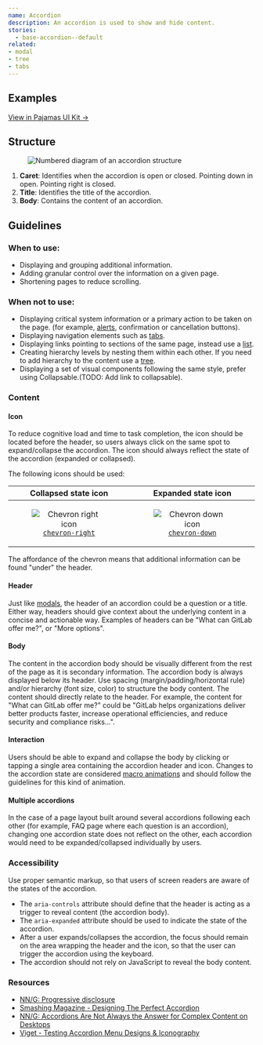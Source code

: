 ```yaml
---
name: Accordion
description: An accordion is used to show and hide content. 
stories:
  - base-accordion--default
related:
- modal
- tree
- tabs
---
```


## Examples

<story-viewer story-name="base-accordion--default"></story-viewer>

[View in Pajamas UI Kit →](https://www.figma.com/file/qEddyqCrI7kPSBjGmwkZzQ/Pajamas-UI-Kit?node-id=425%3A0)

## Structure

<figure class="figure" role="figure" aria-label="Accordion structure">
  <img class="figure-img" src="/img/accordion-structure.svg" alt="Numbered diagram of an accordion structure" role="img" />
</figure>

1. **Caret**: Identifies when the accordion is open or closed. Pointing down in open. Pointing right is closed. 
1. **Title**: Identifies the title of the accordion.
1. **Body**: Contains the content of an accordion. 

## Guidelines

### When to use:

- Displaying and grouping additional information.
- Adding granular control over the information on a given page.
- Shortening pages to reduce scrolling.

### When not to use:

- Displaying critical system information or a primary action to be taken on the page. (for example, [alerts](/components/alert), confirmation or cancellation buttons).
- Displaying navigation elements such as [tabs](/components/tabs).
- Displaying links pointing to sections of the same page, instead use a [list](/components/list).
- Creating hierarchy levels by nesting them within each other. If you need to add hierarchy to the content use a [tree](/components/tree).
- Displaying a set of visual components following the same style, prefer using Collapsable.(TODO: Add link to collapsable).

### Content

#### Icon

To reduce cognitive load and time to task completion, the icon should be located before the header, so users always click on the same spot to expand/collapse the accordion. The icon should always reflect the state of the accordion (expanded or collapsed).

The following icons should be used:

| Collapsed state icon | Expanded state icon |
| :---: | :---: |
| <figure class="figure p-a-0" role="figure"><img class="figure-img p-a-5" src="/img/chevron-right.svg" alt="Chevron right icon" role="img" /><figcaption class="figure-caption">[`chevron-right`]( https://gitlab-org.gitlab.io/gitlab-svgs/?q=chevron-right)</figcaption></figure> | <figure class="figure p-a-0" role="figure"><img class="figure-img p-a-5" src="/img/chevron-down.svg" alt="Chevron down icon" role="img" /><figcaption class="figure-caption">[`chevron-down`](https://gitlab-org.gitlab.io/gitlab-svgs/?q=chevron-down)</figcaption></figure> |

The affordance of the chevron means that additional information can be found "under" the header.

#### Header

Just like [modals](/components/modal/), the header of an accordion could be a question or a title. Either way, headers should give context about the underlying content in a concise and actionable way. Examples of headers can be "What can GitLab offer me?", or "More options".

#### Body

The content in the accordion body should be visually different from the rest of the page as it is secondary information. The accordion body is always displayed below its header. Use spacing (margin/padding/horizontal rule) and/or hierarchy (font size, color) to structure the body content. The content should directly relate to the header. For example, the content for "What can GitLab offer me?" could be "GitLab helps organizations deliver better products faster, increase operational efficiencies, and reduce security and compliance risks...".

#### Interaction

Users should be able to expand and collapse the body by clicking or tapping a single area containing the accordion header and icon. Changes to the accordion state are considered [macro animations](/product-foundations/motion/#macro-animations) and should follow the guidelines for this kind of animation.

#### Multiple accordions

In the case of a page layout built around several accordions following each other (for example, FAQ page where each question is an accordion), changing one accordion state does not reflect on the other, each accordion would need to be expanded/collapsed individually by users.

### Accessibility

Use proper semantic markup, so that users of screen readers are aware of the states of the accordion.

- The `aria-controls` attribute should define that the header is acting as a trigger to reveal content (the accordion body).
- The `aria-expanded` attribute should be used to indicate the state of the accordion.
- After a user expands/collapses the accordion, the focus should remain on the area wrapping the header and the icon, so that the user can trigger the accordion using the keyboard.
- The accordion should not rely on JavaScript to reveal the body content.

### Resources

- [NN/G: Progressive disclosure](https://www.nngroup.com/articles/progressive-disclosure/)
- [Smashing Magazine - Designing The Perfect Accordion](https://www.smashingmagazine.com/2017/06/designing-perfect-accordion-checklist/#top)
- [NN/G: Accordions Are Not Always the Answer for Complex Content on Desktops](https://www.nngroup.com/articles/accordions-complex-content/)
- [Viget - Testing Accordion Menu Designs & Iconography](https://www.viget.com/articles/testing-accordion-menu-designs-iconography/)

